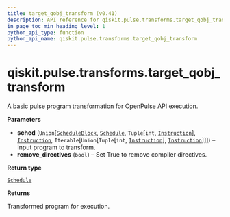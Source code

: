 ```yaml
---
title: target_qobj_transform (v0.41)
description: API reference for qiskit.pulse.transforms.target_qobj_transform in qiskit v0.41
in_page_toc_min_heading_level: 1
python_api_type: function
python_api_name: qiskit.pulse.transforms.target_qobj_transform
---
```


<span id="qiskit-pulse-transforms-target-qobj-transform" />

# qiskit.pulse.transforms.target\_qobj\_transform

<Function id="qiskit.pulse.transforms.target_qobj_transform" isDedicatedPage={true} github="https://github.com/qiskit/qiskit/tree/stable/0.23/qiskit/pulse/transforms/base_transforms.py" signature="target_qobj_transform(sched, remove_directives=True)">
  A basic pulse program transformation for OpenPulse API execution.

  **Parameters**

  *   **sched** (`Union`\[[`ScheduleBlock`](qiskit.pulse.ScheduleBlock "qiskit.pulse.schedule.ScheduleBlock"), [`Schedule`](qiskit.pulse.Schedule "qiskit.pulse.schedule.Schedule"), `Tuple`\[`int`, [`Instruction`](pulse#qiskit.pulse.instructions.Instruction "qiskit.pulse.instructions.instruction.Instruction")], [`Instruction`](pulse#qiskit.pulse.instructions.Instruction "qiskit.pulse.instructions.instruction.Instruction"), `Iterable`\[`Union`\[`Tuple`\[`int`, [`Instruction`](pulse#qiskit.pulse.instructions.Instruction "qiskit.pulse.instructions.instruction.Instruction")], [`Instruction`](pulse#qiskit.pulse.instructions.Instruction "qiskit.pulse.instructions.instruction.Instruction")]]]) – Input program to transform.
  *   **remove\_directives** (`bool`) – Set True to remove compiler directives.

  **Return type**

  [`Schedule`](qiskit.pulse.Schedule "qiskit.pulse.schedule.Schedule")

  **Returns**

  Transformed program for execution.
</Function>

